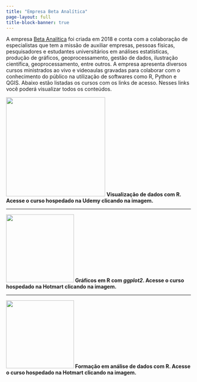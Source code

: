 ---
title: "Empresa Beta Analítica"
page-layout: full
title-block-banner: true
---

A empresa [Beta Analítica](https://betaanalitica.com.br/) foi criada em 2018 e conta com a colaboração de especialistas que tem a missão de auxiliar empresas, pessoas físicas, pesquisadores e estudantes universitários em análises estatísticas, produção de gráficos, geoprocessamento, gestão de dados, ilustração científica, geoprocessamento, entre outros. A empresa apresenta diversos cursos ministrados ao vivo e videoaulas gravadas para colaborar com o conhecimento do público na utilização de softwares como R, Python e QGIS. Abaixo estão listadas os cursos com os links de acesso. Nesses links você poderá visualizar todos os conteúdos.

<p>[![](images/Sem%20t%C3%ADtulo-03.png){width="270"}](https://www.udemy.com/course/visualizacao-dados-r/) <b>Visualização de dados com R. Acesse o curso hospedado na Udemy clicando na imagem.</p>

------------------------------------------------------------------------

<p>[![](images/ggplot2_hotmart.png){width="185"}](https://hotmart.com/pt-br/marketplace/produtos/graficos-em-r-com-ggplot2/H55031467J) <b>Gráficos em R com *ggplot2*. Acesse o curso hospedado na Hotmart clicando na imagem.</p>

------------------------------------------------------------------------

<p>[![](images/formacao_analise_dados_hotmart.png){width="185"}](https://pay.hotmart.com/F76952913J?checkoutMode=10&bid=1699841041995) <b>Formação em análise de dados com R. Acesse o curso hospedado na Hotmart clicando na imagem.</p>
